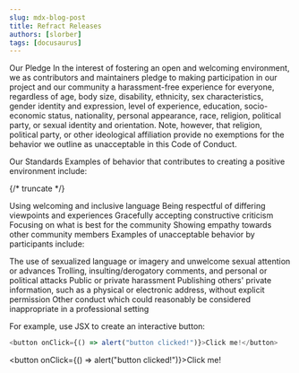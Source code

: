 ```yaml
---
slug: mdx-blog-post
title: Refract Releases
authors: [slorber]
tags: [docusaurus]
---
```


Our Pledge​
In the interest of fostering an open and welcoming environment, we as contributors and maintainers pledge to making participation in our project and our community a harassment-free experience for everyone, regardless of age, body size, disability, ethnicity, sex characteristics, gender identity and expression, level of experience, education, socio-economic status, nationality, personal appearance, race, religion, political party, or sexual identity and orientation. Note, however, that religion, political party, or other ideological affiliation provide no exemptions for the behavior we outline as unacceptable in this Code of Conduct.

Our Standards​
Examples of behavior that contributes to creating a positive environment include:

{/* truncate */}

Using welcoming and inclusive language
Being respectful of differing viewpoints and experiences
Gracefully accepting constructive criticism
Focusing on what is best for the community
Showing empathy towards other community members
Examples of unacceptable behavior by participants include:

The use of sexualized language or imagery and unwelcome sexual attention or advances
Trolling, insulting/derogatory comments, and personal or political attacks
Public or private harassment
Publishing others' private information, such as a physical or electronic address, without explicit permission
Other conduct which could reasonably be considered inappropriate in a professional setting

For example, use JSX to create an interactive button:

```js
<button onClick={() => alert("button clicked!")}>Click me!</button>
```

<button onClick={() => alert("button clicked!")}>Click me!</button>
